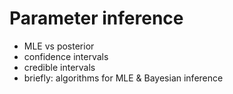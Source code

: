 # Parameter inference

- MLE vs posterior
- confidence intervals
- credible intervals
- briefly: algorithms for MLE & Bayesian inference
